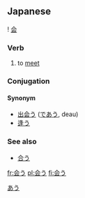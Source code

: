 ==Japanese==  
[[Category:Japanese language|あう]]
{{ja-kanjitab-top}}
! [[会]]
{{ja-kanjitab-bottom}}                                      
===Verb===
{{t1verb|あう|[[au]]}}

# to [[meet]]

===Conjugation===
{{ja-go-u|会|あ|a}}

====Synonym====
* [[出会う]] ([[であう]], deau)
* [[逢う]]

===See also===
*[[合う]]

[[fr:会う]]
[[pl:会う]]
[[fi:会う]]